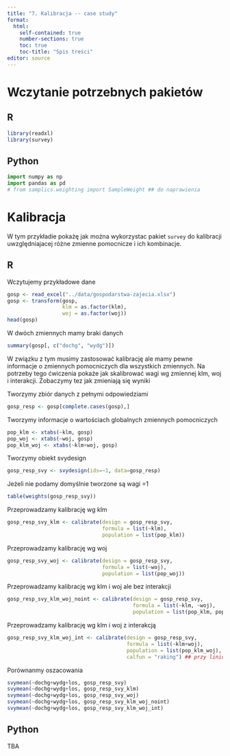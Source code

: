 ```yaml
---
title: "7. Kalibracja -- case study"
format: 
  html:
    self-contained: true
    number-sections: true
    toc: true
    toc-title: "Spis treści"
editor: source
---
```


# Wczytanie potrzebnych pakietów

::: panel-tabset
## R

```r
library(readxl)
library(survey)
```


## Python

```python
import numpy as np
import pandas as pd
# from samplics.weighting import SampleWeight ## do naprawienia
```

:::


# Kalibracja 

W tym przykładie pokażę jak można wykorzystac pakiet `survey` do kalibracji uwzględniajacej różne zmienne pomocnicze i ich kombinacje.

::: panel-tabset
## R

Wczytujemy przykładowe dane

```r
gosp <- read_excel("../data/gospodarstwa-zajecia.xlsx")
gosp <- transform(gosp, 
                  klm = as.factor(klm),
                  woj = as.factor(woj))
head(gosp)
```

W dwóch zmiennych mamy braki danych

```r
summary(gosp[, c("dochg", "wydg")])
```

W związku z tym musimy zastosować kalibrację ale mamy pewne informacje o zmiennych pomocniczych dla wszystkich zmiennych. Na potrzeby tego ćwiczenia pokaże jak skalibrować wagi wg zmiennej klm, woj i interakcji. Zobaczymy tez jak zmieniają się wyniki

Tworzymy zbiór danych z pełnymi odpowiedziami

```r
gosp_resp <- gosp[complete.cases(gosp),]
```

Tworzymy informacje o wartościach globalnych zmiennych pomocniczych

```r
pop_klm <- xtabs(~klm, gosp)
pop_woj <- xtabs(~woj, gosp)
pop_klm_woj <- xtabs(~klm+woj, gosp)
```

Tworzymy obiekt svydesign

```r
gosp_resp_svy <- svydesign(ids=~1, data=gosp_resp)
```

Jeżeli nie podamy domyślnie tworzone są wagi =1

```r
table(weights(gosp_resp_svy))
```

Przeprowadzamy kalibrację wg klm

```r
gosp_resp_svy_klm <- calibrate(design = gosp_resp_svy, 
                               formula = list(~klm),
                               population = list(pop_klm))
```

Przeprowadzamy kalibrację wg woj

```r
gosp_resp_svy_woj <- calibrate(design = gosp_resp_svy, 
                               formula = list(~woj),
                               population = list(pop_woj))
```

Przeprowadzamy kalibrację wg klm i woj ale bez interakcji

```r
gosp_resp_svy_klm_woj_noint <- calibrate(design = gosp_resp_svy, 
                                         formula = list(~klm, ~woj),
                                         population = list(pop_klm, pop_woj))
```


Przeprowadzamy kalibrację wg klm i woj z interakcją

```r
gosp_resp_svy_klm_woj_int <- calibrate(design = gosp_resp_svy, 
                                       formula = list(~klm+woj),
                                       population = list(pop_klm_woj),
                                       calfun = "raking") ## przy liniowej jest błąd
```

Porównanmy oszacowania

```r
svymean(~dochg+wydg+los, gosp_resp_svy)
svymean(~dochg+wydg+los, gosp_resp_svy_klm)
svymean(~dochg+wydg+los, gosp_resp_svy_woj)
svymean(~dochg+wydg+los, gosp_resp_svy_klm_woj_noint)
svymean(~dochg+wydg+los, gosp_resp_svy_klm_woj_int)
```


## Python

TBA


:::

